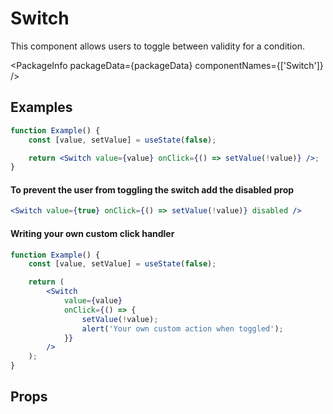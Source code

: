 
# Switch

This component allows users to toggle between validity for a condition.

<PackageInfo packageData={packageData} componentNames={['Switch']} />

## Examples

```jsx example
function Example() {
    const [value, setValue] = useState(false);

    return <Switch value={value} onClick={() => setValue(!value)} />;
}
```

#### To prevent the user from toggling the switch add the disabled prop

```jsx example
<Switch value={true} onClick={() => setValue(!value)} disabled />
```

#### Writing your own custom click handler

```jsx example
function Example() {
    const [value, setValue] = useState(false);

    return (
        <Switch
            value={value}
            onClick={() => {
                setValue(!value);
                alert('Your own custom action when toggled');
            }}
        />
    );
}
```

## Props

```props packages/switch/src/component.tsx

```
